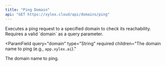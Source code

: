 ```yaml
---
title: "Ping Domain"
api: "GET https://xylex.cloud/api/domains/ping"
---
```


<Card title="Endpoint Description" icon="info" horizontal>
  Executes a ping request to a specified domain to check its reachability. Requires a valid `domain` as a query parameter.
</Card>

<ParamField
  query="domain"
  type="String"
  required
  children="The domain name to ping (e.g., `app.xylex.ai`)."
>
  The domain name to ping.
</ParamField>
